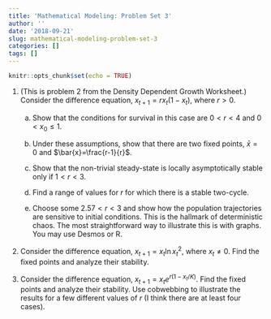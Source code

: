 ```yaml
---
title: 'Mathematical Modeling: Problem Set 3'
author: ''
date: '2018-09-21'
slug: mathematical-modeling-problem-set-3
categories: []
tags: []
---
```


```r
knitr::opts_chunk$set(echo = TRUE)
```

1.  (This is problem 2 from the Density Dependent Growth Worksheet.) Consider the difference equation, $x_{t+1}=rx_t(1-x_t)$, where $r>0.$ 

    a.  Show that the conditions for survival in this case are $0<r<4$ and $0<x_0\leq 1$. 
    
    a.  Under these assumptions, show that there are two fixed points, $\bar{x}=0$ and $\bar{x}=\frac{r-1}{r}$. 
    
    a.  Show that the non-trivial steady-state is locally asymptotically stable only if $1<r<3$.
    
    a.  Find a range of values for $r$ for which there is a stable two-cycle. 
    
    a.  Choose some $2.57<r<3$ and show how the population trajectories are sensitive to initial conditions. This is the hallmark of deterministic chaos. The most straightforward way to illustrate this is with graphs. You may use Desmos or R.

1.  Consider the difference equation, $x_{t+1}=x_t\ln x_t^2,$ where $x_t\neq 0$. Find the fixed points and analyze their stability.

1.  Consider the difference equation, $x_{t+1}=x_te^{r(1-x_t/K)}.$ Find the fixed points and analyze their stability. Use cobwebbing to illustrate the results for a few different values of $r$ (I think there are at least four cases).
